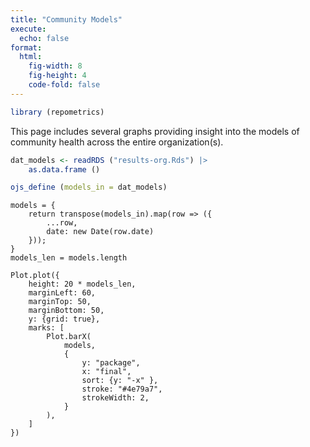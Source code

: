 ```yaml
---
title: "Community Models"
execute:
  echo: false
format: 
  html:
    fig-width: 8
    fig-height: 4
    code-fold: false
---
```


```r
library (repometrics)
```
This page includes several graphs providing insight into the models of
community health across the entire organization(s).

```r
dat_models <- readRDS ("results-org.Rds") |>
    as.data.frame ()
```
```r
ojs_define (models_in = dat_models)
```
```ojs
models = {
    return transpose(models_in).map(row => ({
        ...row,
        date: new Date(row.date)
    }));
}
models_len = models.length
```


```ojs
Plot.plot({
    height: 20 * models_len,
    marginLeft: 60,
    marginTop: 50,
    marginBottom: 50,
    y: {grid: true},
    marks: [
        Plot.barX(
            models,
            {
                y: "package",
                x: "final",
                sort: {y: "-x" },
                stroke: "#4e79a7",
                strokeWidth: 2,
            }
        ),
    ]
})
```
